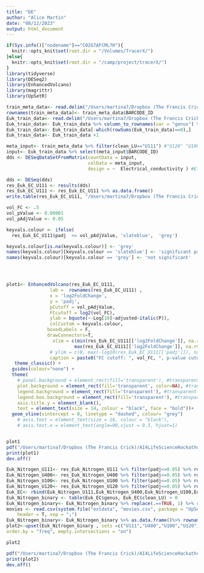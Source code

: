 ```yaml
---
title: "DE"
author: "Alice Martin"
date: "08/12/2023"
output: html_document
---
```


```r
if(Sys.info()["nodename"]=="C02G7AFCML7H"){
  knitr::opts_knit$set(root.dir = "/Volumes/TracerX/")
}else{
  knitr::opts_knit$set(root.dir = "/camp/project/tracerX/")
}
library(tidyverse)
library(DESeq2)
library(EnhancedVolcano)
library(magrittr)
library(UpSetR)
```

```r
train_meta_data<- read.delim("/Users/martina7/Dropbox (The Francis Crick)/AI4LifeScienceHackathon/Final data/Meta_data_all_samps_coordinates_train_set.txt")
rownames(train_meta_data)<- train_meta_data$BARCODE_ID
Euk_train_data<- read.delim("/Users/martina7/Dropbox (The Francis Crick)/AI4LifeScienceHackathon/Final data/Eukaryotes_tax_table_genus.txt")
Euk_train_data<- Euk_train_data %>% column_to_rownames(var = "genus") %>% select(train_meta_data$BARCODE_ID) %>% as.data.frame()
Euk_train_data<- Euk_train_data[-which(rowSums(Euk_train_data)==0),]
Euk_train_data<- Euk_train_data +1
```

```r
meta_input<- train_meta_data %>% filter(clean_LU=="U111") #"U120" "U100" "U400" "U111"
input<- Euk_train_data %>% select(meta_input$BARCODE_ID)
dds <- DESeqDataSetFromMatrix(countData = input, 
                              colData = meta_input, 
                              design = ~  Electrical_conductivity ) #Electrical_conductivity, Elevation, N, P 

dds <- DESeq(dds)
res_Euk_EC_U111 <- results(dds)
res_Euk_EC_U111 <- res_Euk_EC_U111 %>% as.data.frame()
write.table(res_Euk_EC_U111, "/Users/martina7/Dropbox (The Francis Crick)/AI4LifeScienceHackathon/analysis/Microbes_DE/Euk_DE_EC_U111.txt", sep = "\t", quote = F, row.names = T, col.names = T)
```

```r
vol_FC <- .5
vol_pValue <- 0.00001
vol_pAdjValue <- 0.05

keyvals.colour <- ifelse(
  res_Euk_EC_U111$padj  <= vol_pAdjValue, 'slateblue',  'grey')

keyvals.colour[is.na(keyvals.colour)] <- 'grey'
names(keyvals.colour)[keyvals.colour == 'slateblue'] <- 'significant padj'
names(keyvals.colour)[keyvals.colour == 'grey'] <- 'not significant'




plot1<- EnhancedVolcano(res_Euk_EC_U111,
                lab =  rownames(res_Euk_EC_U111) ,
                x = 'log2FoldChange',
                y = 'padj',
                pCutoff = vol_pAdjValue,
                FCcutoff = log2(vol_FC),
                ylab = bquote(~-Log[10]~adjusted~italic(P)),
                colCustom = keyvals.colour,
               boxedLabels = F,
               drawConnectors=T,
                 xlim = c(min(res_Euk_EC_U111[['log2FoldChange']], na.rm=TRUE) - 0.001,
                         max(res_Euk_EC_U111[['log2FoldChange']], na.rm=TRUE) + 0.001),
                # ylim = c(0, max(-log10(res_Euk_EC_U111[['padj']]), na.rm=TRUE) + 3),
                caption = paste0("FC cutoff: ", vol_FC, ", p-value cutoff: ", vol_pAdjValue)) + 
   theme_classic() + 
  guides(colour="none") + 
  theme(
    # panel.background = element_rect(fill='transparent'), #transparent panel bg
    plot.background = element_rect(fill='transparent', color=NA), #transparent plot bg
    legend.background = element_rect(fill='transparent'), #transparent legend bg
    legend.box.background = element_rect(fill='transparent'), #transparent legend panel
    axis.title.y = element_blank(),
    text = element_text(size = 14, colour = "black", face = "bold"))+
  geom_vline(xintercept = 0, linetype = "dashed", colour= "grey")
    # axis.text = element_text(size = 16, colour = "black"),
    # axis.text.x = element_text(angle=90,vjust = 0.5, hjust=1)


plot1
pdf("/Users/martina7/Dropbox (The Francis Crick)/AI4LifeScienceHackathon/analysis/Microbes_DE/Euk_DE_EC_U111.pdf", width = 8, height = 8)
print(plot1)
dev.off()


```

```r

Euk_Nitrogen_U111<- res_Euk_Nitrogen_U111 %>% filter(padj<=0.05) %>% rownames_to_column(var="genus") %>% mutate(clean_LU = "U111") %>% select(genus,clean_LU)
Euk_Nitrogen_U400<- res_Euk_Nitrogen_U400 %>% filter(padj<=0.05) %>% rownames_to_column(var="genus") %>% mutate(clean_LU = "U400") %>% select(genus,clean_LU)
Euk_Nitrogen_U100<- res_Euk_Nitrogen_U100 %>% filter(padj<=0.05) %>% rownames_to_column(var="genus") %>% mutate(clean_LU = "U100") %>% select(genus,clean_LU)
Euk_Nitrogen_U120<- res_Euk_Nitrogen_U120 %>% filter(padj<=0.05) %>% rownames_to_column(var="genus") %>% mutate(clean_LU = "U120") %>% select(genus,clean_LU)
Euk_EC<- rbind(Euk_Nitrogen_U111,Euk_Nitrogen_U400,Euk_Nitrogen_U100,Euk_Nitrogen_U120)
Euk_Nitrogen_binary <- table(Euk_EC$genus, Euk_EC$clean_LU) > 0
Euk_Nitrogen_binary<- Euk_Nitrogen_binary %>% replace(.==TRUE, 1) %>% replace(.==FALSE,0)
movies <- read.csv(system.file("extdata", "movies.csv", package = "UpSetR"), 
    header = T, sep = ";")
Euk_Nitrogen_binary<- Euk_Nitrogen_binary %>% as.data.frame()%>% rownames_to_column(var="genus")
plot2<-upset(Euk_Nitrogen_binary , sets =c("U111","U400","U100","U120") , sets.bar.color = "slateblue",
order.by = "freq", empty.intersections = "on") 

plot2

pdf("/Users/martina7/Dropbox (The Francis Crick)/AI4LifeScienceHackathon/analysis/Microbes_DE/Euk_DE_Nitrogen_overlap.pdf", width = 8, height = 8)
print(plot2)
dev.off()

```
